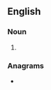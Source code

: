 {{also|honorées}}
==English==

===Noun===
{{head|en|noun form}}

# {{plural of|en|honoree}}

===Anagrams===
* {{anagrams|en|a=eehnoors|Osrhoene|Osrohene|one-horse}}